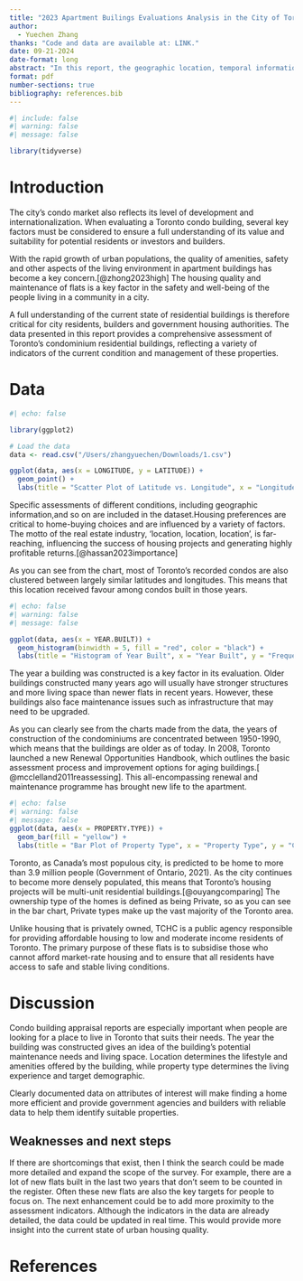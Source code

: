```yaml
---
title: "2023 Apartment Builings Evaluations Analysis in the City of Toronto "
author: 
  - Yuechen Zhang
thanks: "Code and data are available at: LINK."
date: 09-21-2024
date-format: long
abstract: "In this report, the geographic location, temporal information and evaluation of several aspects of the property's condition provided in the data allow us to learn detailed information about the property's assessed condition, which can be used to identify the condition of the flat, assess maintenance and other needs."
format: pdf
number-sections: true
bibliography: references.bib
---
```


```r
#| include: false
#| warning: false
#| message: false

library(tidyverse)

```


# Introduction

The city's condo market also reflects its level of development and internationalization. When evaluating a Toronto condo building, several key factors must be considered to ensure a full understanding of its value and suitability for potential residents or investors and builders.

With the rapid growth of urban populations, the quality of amenities, safety and other aspects of the living environment in apartment buildings has become a key concern.[@zhong2023high] The housing quality and maintenance of flats is a key factor in the safety and well-being of the people living in a community in a city.

A full understanding of the current state of residential buildings is therefore critical for city residents, builders and government housing authorities. The data presented in this report provides a comprehensive assessment of Toronto's condominium residential buildings, reflecting a variety of indicators of the current condition and management of these properties.



# Data {#sec-data}


```r
#| echo: false

library(ggplot2)

# Load the data
data <- read.csv("/Users/zhangyuechen/Downloads/1.csv")

ggplot(data, aes(x = LONGITUDE, y = LATITUDE)) +
  geom_point() +
  labs(title = "Scatter Plot of Latitude vs. Longitude", x = "Longitude", y = "Latitude")
```

Specific assessments of different conditions, including geographic information,and so on are included in the dataset.Housing preferences are critical to home-buying choices and are influenced by a variety of factors. The motto of the real estate industry, ‘location, location, location’, is far-reaching, influencing the success of housing projects and generating highly profitable returns.[@hassan2023importance]

As you can see from the chart, most of Toronto's recorded condos are also clustered between largely similar latitudes and longitudes. This means that this location received favour among condos built in those years.



```r
#| echo: false
#| warning: false
#| message: false

ggplot(data, aes(x = YEAR.BUILT)) +
  geom_histogram(binwidth = 5, fill = "red", color = "black") +
  labs(title = "Histogram of Year Built", x = "Year Built", y = "Frequency")

```

The year a building was constructed is a key factor in its evaluation. Older buildings constructed many years ago will usually have stronger structures and more living space than newer flats in recent years. However, these buildings also face maintenance issues such as infrastructure that may need to be upgraded.

As you can clearly see from the charts made from the data, the years of construction of the condominiums are concentrated between 1950-1990, which means that the buildings are older as of today. In 2008, Toronto launched a new Renewal Opportunities Handbook, which outlines the basic assessment process and improvement options for aging buildings.[ @mcclelland2011reassessing]. This all-encompassing renewal and maintenance programme has brought new life to the apartment.



```r
#| echo: false
#| warning: false
#| message: false
ggplot(data, aes(x = PROPERTY.TYPE)) +
  geom_bar(fill = "yellow") +
  labs(title = "Bar Plot of Property Type", x = "Property Type", y = "Count")
```
Toronto, as Canada's most populous city, is predicted to be home to more than 3.9 million people (Government of Ontario, 2021). As the city continues to become more densely populated, this means that Toronto's housing projects will be multi-unit residential buildings.[@ouyangcomparing] The ownership type of the homes is defined as being Private, so as you can see in the bar chart, Private types make up the vast majority of the Toronto area.

Unlike housing that is privately owned, TCHC is a public agency responsible for providing affordable housing to low and moderate income residents of Toronto. The primary purpose of these flats is to subsidise those who cannot afford market-rate housing and to ensure that all residents have access to safe and stable living conditions.

# Discussion


Condo building appraisal reports are especially important when people are looking for a place to live in Toronto that suits their needs. The year the building was constructed gives an idea of the building's potential maintenance needs and living space. Location determines the lifestyle and amenities offered by the building, while property type determines the living experience and target demographic.

Clearly documented data on attributes of interest will make finding a home more efficient and provide government agencies and builders with reliable data to help them identify suitable properties.



## Weaknesses and next steps

If there are shortcomings that exist, then I think the search could be made more detailed and expand the scope of the survey. For example, there are a lot of new flats built in the last two years that don't seem to be counted in the register. Often these new flats are also the key targets for people to focus on.
The next enhancement could be to add more proximity to the assessment indicators. Although the indicators in the data are already detailed, the data could be updated in real time. This would provide more insight into the current state of urban housing quality.


\newpage


# References


